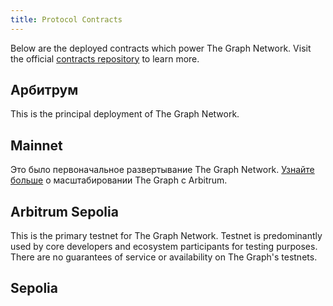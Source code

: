 ```yaml
---
title: Protocol Contracts
---
```



Below are the deployed contracts which power The Graph Network. Visit the official [contracts repository](https://github.com/graphprotocol/contracts) to learn more.

## Арбитрум

This is the principal deployment of The Graph Network.

<ProtocolContractsTable networkId={42161} />

## Mainnet

Это было первоначальное развертывание The Graph Network. [Узнайте больше](/archived/arbitrum/arbitrum-faq/) о масштабировании The Graph с Arbitrum.

<ProtocolContractsTable networkId={1} />

## Arbitrum Sepolia

This is the primary testnet for The Graph Network. Testnet is predominantly used by core developers and ecosystem participants for testing purposes. There are no guarantees of service or availability on The Graph's testnets.

<ProtocolContractsTable networkId={421614} />

## Sepolia

<ProtocolContractsTable networkId={11155111} />

